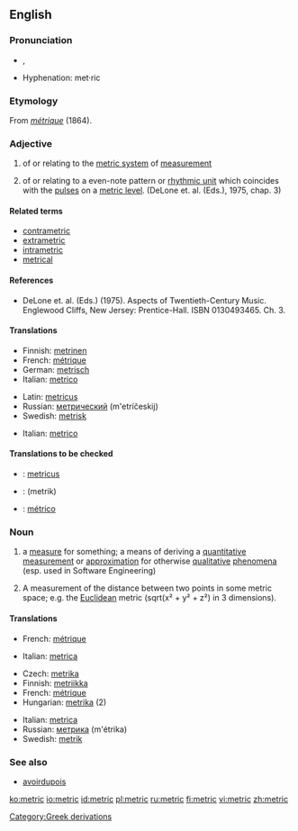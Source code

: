 {{wikipedia}}
==English==

===Pronunciation===
*{{IPA|ˈmɛtɹɪk}}, {{SAMPA|"mEtrIk}}
*Hyphenation: met&middot;ric

===Etymology===
From {{F.}} ''[[métrique]]'' (1864).

===Adjective===
{{en-adj|-}}

# of or relating to the [[metric system]] of [[measurement]]
# {{music}} of or relating to a even-note pattern or [[rhythmic unit]] which coincides with the [[pulse]]s on a [[metric level]]. (DeLone et. al. (Eds.), 1975, chap. 3) {{rfc|music definition needs rewritten because the current one is copyrighted}}

====Related terms====
*[[contrametric]]
*[[extrametric]]
*[[intrametric]]
* [[metrical]]

====References====
*DeLone et. al. (Eds.) (1975). Aspects of Twentieth-Century Music. Englewood Cliffs, New Jersey: Prentice-Hall. ISBN 0130493465. Ch. 3.

====Translations====
{{trans-top|metric system}}
*Finnish: [[metrinen]]
*French: [[métrique]]
*German: [[metrisch]]
*Italian: [[metrico]]
{{trans-mid}}
*Latin: [[metricus]]
*Russian: [[метрический]] (m'etríčeskij)
*Swedish: [[metrisk]]
{{trans-bottom}}

{{trans-top|even-note pattern}}
*Italian: [[metrico]]
{{trans-mid}}
{{trans-bottom}}

====Translations to be checked====
*{{ttbc|Latin}}: [[metricus]]
*{{ttbc|Persian}}: {{FAchar|[[متریک]]}} (metrik)
*{{ttbc|Spanish}}: [[métrico]]

===Noun===
{{en-noun}}

# a [[measure]] for something; a means of deriving a [[quantitative]] [[measurement]] or [[approximation]] for otherwise [[qualitative]] [[phenomena]] (esp. used in Software Engineering)
# {{algebra}} A measurement of the distance between two points in some metric space; e.g. the [[Euclidean]] metric (sqrt(x&sup2; + y&sup2; + z&sup2;) in 3 dimensions).

====Translations====
{{trans-top|measure}}
*French: [[métrique]]
{{trans-mid}}
*Italian: [[metrica]] {{f}}
{{trans-bottom}}

{{trans-top|algebra}}
* Czech: [[metrika]] {{f}}
*Finnish: [[metriikka]]
*French: [[métrique]]
*Hungarian: [[metrika]] (2)
{{trans-mid}}
*Italian: [[metrica]] {{f}}
*Russian: [[метрика]] (m'étrika) {{f}}
*Swedish: [[metrik]]
{{trans-bottom}}

===See also===
*[[avoirdupois]]

[[Category:Greek derivations]]

[[ko:metric]]
[[io:metric]]
[[id:metric]]
[[pl:metric]]
[[ru:metric]]
[[fi:metric]]
[[vi:metric]]
[[zh:metric]]